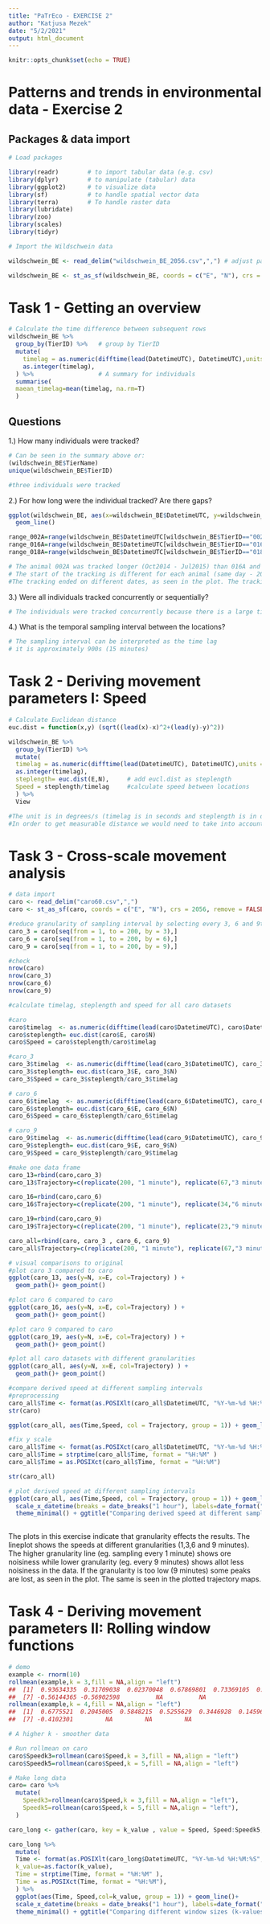 ```yaml
---
title: "PaTrEco - EXERCISE 2"
author: "Katjusa Mezek"
date: "5/2/2021"
output: html_document
---
```


```r
knitr::opts_chunk$set(echo = TRUE)
```

# Patterns and trends in environmental data - Exercise 2

## Packages & data import

```r
# Load packages

library(readr)        # to import tabular data (e.g. csv)
library(dplyr)        # to manipulate (tabular) data
library(ggplot2)      # to visualize data
library(sf)           # to handle spatial vector data
library(terra)        # To handle raster data
library(lubridate)
library(zoo)
library(scales)
library(tidyr)

# Import the Wildschwein data

wildschwein_BE <- read_delim("wildschwein_BE_2056.csv",",") # adjust path

wildschwein_BE <- st_as_sf(wildschwein_BE, coords = c("E", "N"), crs = 2056, remove = FALSE)

```

# Task 1 - Getting an overview

```r
# Calculate the time difference between subsequent rows
wildschwein_BE %>%
  group_by(TierID) %>%   # group by TierID
  mutate(
    timelag = as.numeric(difftime(lead(DatetimeUTC), DatetimeUTC),units = "secs"),
    as.integer(timelag),
  ) %>%                  # A summary for individuals
  summarise(
  maean_timelag=mean(timelag, na.rm=T)
  )

```

## Questions
1.) How many individuals were tracked?
```r
# Can be seen in the summary above or:
(wildschwein_BE$TierName)
unique(wildschwein_BE$TierID)

#three individuals were tracked
```

2.) For how long were the individual tracked? Are there gaps?
```r
ggplot(wildschwein_BE, aes(x=wildschwein_BE$DatetimeUTC, y=wildschwein_BE$TierID)) +
  geom_line()

range_002A=range(wildschwein_BE$DatetimeUTC[wildschwein_BE$TierID=="002A"])
range_016A=range(wildschwein_BE$DatetimeUTC[wildschwein_BE$TierID=="016A"])
range_018A=range(wildschwein_BE$DatetimeUTC[wildschwein_BE$TierID=="018A"])

# The animal 002A was tracked longer (Oct2014 - Jul2015) than 016A and 018A.
# The start of the tracking is different for each animal (same day - 2014-11-07, but different time).
#The tracking ended on different dates, as seen in the plot. The tracking of 018A and 022A ended on the same day but not same time

```

3.) Were all individuals tracked concurrently or sequentially?
```r
# The individuals were tracked concurrently because there is a large time area when they were all tracked at the same time between January 2015 and June 2015), but with slight delays.

```

4.) What is the temporal sampling interval between the locations?
```r
# The sampling interval can be interpreted as the time lag
# it is approximately 900s (15 minutes)
```

# Task 2 - Deriving movement parameters I: Speed
```r
# Calculate Euclidean distance
euc.dist = function(x,y) (sqrt((lead(x)-x)^2+(lead(y)-y)^2))

wildschwein_BE %>%
  group_by(TierID) %>%
  mutate(
  timelag = as.numeric(difftime(lead(DatetimeUTC), DatetimeUTC),units = "secs"),
  as.integer(timelag),
  steplength= euc.dist(E,N),     # add eucl.dist as steplength
  Speed = steplength/timelag     #calculate speed between locations
  ) %>%
  View

#The unit is in degrees/s (timelag is in seconds and steplength is in degrees, since it was calculated from the euclidean distance)
#In order to get measurable distance we would need to take into account the earths curve and terrain - haversine

```

# Task 3 - Cross-scale movement analysis

```r

# data import
caro <- read_delim("caro60.csv",",")
caro <- st_as_sf(caro, coords = c("E", "N"), crs = 2056, remove = FALSE)

#reduce granularity of sampling interval by selecting every 3, 6 and 9th row 
caro_3 = caro[seq(from = 1, to = 200, by = 3),] 
caro_6 = caro[seq(from = 1, to = 200, by = 6),]
caro_9 = caro[seq(from = 1, to = 200, by = 9),]

#check
nrow(caro)
nrow(caro_3)
nrow(caro_6)
nrow(caro_9)

#calculate timelag, steplength and speed for all caro datasets

#caro
caro$timelag  <- as.numeric(difftime(lead(caro$DatetimeUTC), caro$DatetimeUTC),units = "secs")
caro$steplength= euc.dist(caro$E, caro$N)
caro$Speed = caro$steplength/caro$timelag

#caro_3
caro_3$timelag  <- as.numeric(difftime(lead(caro_3$DatetimeUTC), caro_3$DatetimeUTC),units = "secs")
caro_3$steplength= euc.dist(caro_3$E, caro_3$N)
caro_3$Speed = caro_3$steplength/caro_3$timelag

# caro_6
caro_6$timelag  <- as.numeric(difftime(lead(caro_6$DatetimeUTC), caro_6$DatetimeUTC),units = "secs")
caro_6$steplength= euc.dist(caro_6$E, caro_6$N)
caro_6$Speed = caro_6$steplength/caro_6$timelag

# caro_9
caro_9$timelag  <- as.numeric(difftime(lead(caro_9$DatetimeUTC), caro_9$DatetimeUTC),units = "secs")
caro_9$steplength= euc.dist(caro_9$E, caro_9$N)
caro_9$Speed = caro_9$steplength/caro_9$timelag

#make one data frame
caro_13=rbind(caro,caro_3)
caro_13$Trajectory=c(replicate(200, "1 minute"), replicate(67,"3 minutes"))

caro_16=rbind(caro,caro_6)
caro_16$Trajectory=c(replicate(200, "1 minute"), replicate(34,"6 minutes"))

caro_19=rbind(caro,caro_9)
caro_19$Trajectory=c(replicate(200, "1 minute"), replicate(23,"9 minutes"))

caro_all=rbind(caro, caro_3 , caro_6, caro_9)
caro_all$Trajectory=c(replicate(200, "1 minute"), replicate(67,"3 minutes"), replicate(34,"6 minutes"),replicate(23,"9 minutes")  )

# visual comparisons to original
#plot caro 3 compared to caro
ggplot(caro_13, aes(y=N, x=E, col=Trajectory) ) +
  geom_path()+ geom_point()

#plot caro 6 compared to caro
ggplot(caro_16, aes(y=N, x=E, col=Trajectory) ) +
  geom_path()+ geom_point()

#plot caro 9 compared to caro
ggplot(caro_19, aes(y=N, x=E, col=Trajectory) ) +
  geom_path()+ geom_point()

#plot all caro datasets with different granularities
ggplot(caro_all, aes(y=N, x=E, col=Trajectory) ) +
  geom_path()+ geom_point()

#compare derived speed at different sampling intervals
#preprocessing 
caro_all$Time <- format(as.POSIXlt(caro_all$DatetimeUTC, "%Y-%m-%d %H:%M:%S", tz = "UTC"), format = "%H:%M")
str(caro)

ggplot(caro_all, aes(Time,Speed, col = Trajectory, group = 1)) + geom_line()

#fix y scale
caro_all$Time <- format(as.POSIXct(caro_all$DatetimeUTC, "%Y-%m-%d %H:%M:%S", tz = "UTC"), format = "%H:%M")
caro_all$Time = strptime(caro_all$Time, format = "%H:%M" )
caro_all$Time = as.POSIXct(caro_all$Time, format = "%H:%M")

str(caro_all)

# plot derived speed at different sampling intervals
ggplot(caro_all, aes(Time,Speed, col = Trajectory, group = 1)) + geom_line() +
  scale_x_datetime(breaks = date_breaks("1 hour"), labels=date_format("%H:%M:%S"))+
  theme_minimal() + ggtitle("Comparing derived speed at different sampling intervals")
 
```

The plots in this exercise indicate that granularity effects the results. The lineplot shows the speeds at different granularities (1,3,6 and 9 minutes). The higher granularity line (eg. sampling every 1 minute) shows ore noisiness while lower granularity (eg. every 9 minutes) shows allot less noisiness in the data. If the granularity is too low (9 minutes) some peaks are lost, as seen in the plot. The same is seen in the plotted trajectory maps. 

# Task 4 - Deriving movement parameters II: Rolling window functions
```r
# demo 
example <- rnorm(10)
rollmean(example,k = 3,fill = NA,align = "left")
##  [1]  0.93634335  0.31709038  0.02370048  0.67869801  0.73369105  0.50401344
##  [7] -0.56144365 -0.56902598          NA          NA
rollmean(example,k = 4,fill = NA,align = "left")
##  [1]  0.6775521  0.2045005  0.5848215  0.5255629  0.3446928  0.1459635
##  [7] -0.4102301         NA         NA         NA

# A higher k - smoother data

# Run rollmean on caro
caro$Speedk3=rollmean(caro$Speed,k = 3,fill = NA,align = "left")
caro$Speedk5=rollmean(caro$Speed,k = 5,fill = NA,align = "left")

# Make long data
caro= caro %>%
  mutate(
    Speedk3=rollmean(caro$Speed,k = 3,fill = NA,align = "left"),
    Speedk5=rollmean(caro$Speed,k = 5,fill = NA,align = "left"),
  )

caro_long <- gather(caro, key = k_value , value = Speed, Speed:Speedk5, factor_key = TRUE) 

caro_long %>%
  mutate(
  Time <- format(as.POSIXlt(caro_long$DatetimeUTC, "%Y-%m-%d %H:%M:%S", tz = "UTC"), format = "%H:%M"),
  k_value=as.factor(k_value),
  Time = strptime(Time, format = "%H:%M" ),
  Time = as.POSIXct(Time, format = "%H:%M"),
  ) %>%
  ggplot(aes(Time, Speed,col=k_value, group = 1)) + geom_line()+
  scale_x_datetime(breaks = date_breaks("1 hour"), labels=date_format("%H:%M:%S"))+
  theme_minimal() + ggtitle("Comparing different window sizes (k-values)")
```
